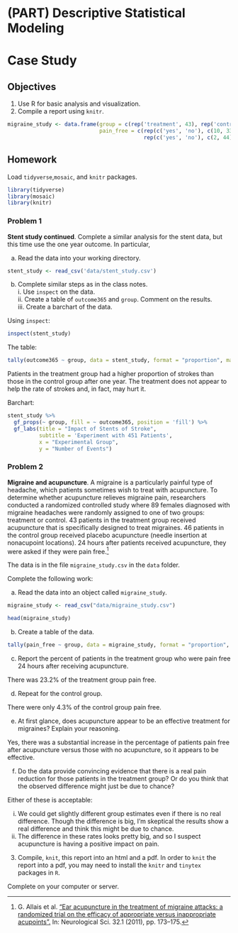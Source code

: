 # (PART) Descriptive Statistical Modeling {-} 

# Case Study {#CS1}

## Objectives

1) Use R for basic analysis and visualization.  
2) Compile a report using `knitr`.

```r
migraine_study <- data.frame(group = c(rep('treatment', 43), rep('control', 46)), 
                             pain_free = c(rep(c('yes', 'no'), c(10, 33)), 
                                           rep(c('yes', 'no'), c(2, 44))))
```

## Homework    

Load `tidyverse`,`mosaic`, and `knitr` packages.  

```r
library(tidyverse)
library(mosaic)
library(knitr)
```

### Problem 1  

**Stent study continued**. Complete a similar analysis for the stent data, but this time use the one year outcome. In particular,

  a. Read the data into your working directory.
  
```r
stent_study <- read_csv('data/stent_study.csv')
```
  

  b. Complete similar steps as in the class notes.   
    i. Use `inspect` on the data.  
    ii. Create a table of `outcome365` and `group`. Comment on the results.  
    iii. Create a barchart of the data.  

Using `inspect`:  

```r
inspect(stent_study)
```

The table: 

```r
tally(outcome365 ~ group, data = stent_study, format = "proportion", margins = TRUE)
```

Patients in the treatment group had a higher proportion of strokes than those in the control group after one year. The treatment does not appear to help the rate of strokes and, in fact, may hurt it.

Barchart: 

```r
stent_study %>%
  gf_props(~ group, fill = ~ outcome365, position = 'fill') %>%
  gf_labs(title = "Impact of Stents of Stroke",
          subtitle = 'Experiment with 451 Patients',
          x = "Experimental Group", 
          y = "Number of Events")
```

### Problem 2 

**Migraine and acupuncture**.  A migraine is a particularly painful type of headache, which patients sometimes wish to treat with acupuncture. To determine whether acupuncture relieves migraine pain, researchers conducted a randomized controlled study where 89 females diagnosed with migraine headaches were randomly assigned to one of two groups: treatment or control. 43 patients in the treatment group received acupuncture that is specifically designed to treat migraines. 46 patients in the control group received placebo acupuncture (needle insertion at nonacupoint locations). 24 hours after patients received acupuncture, they were asked if they were pain free.^[G. Allais et al. [“Ear acupuncture in the treatment of migraine attacks:  a randomized trial on the efficacy of appropriate versus inappropriate acupoints”.](http://www.ncbi.nlm.nih.gov/pubmed/21533739) In: Neurological Sci. 32.1 (2011), pp. 173–175.]


The data is in the file `migraine_study.csv` in the `data` folder.

Complete the following work:

  a. Read the data into an object called `migraine_study`.  
  
```r
migraine_study <- read_csv("data/migraine_study.csv")
```
  
```r
head(migraine_study)
```
  

  b. Create a table of the data.
  
```r
tally(pain_free ~ group, data = migraine_study, format = "proportion", margin = TRUE)
```
   
  
  c. Report the percent of patients in the treatment group who were pain free 24 hours after receiving acupuncture.
  
  There was 23.2% of the treatment group pain free.
  
  d. Repeat for the control group.
  
  There were only 4.3% of the control group pain free.
  
  e. At first glance, does acupuncture appear to be an effective treatment for migraines? Explain your reasoning.
  
  Yes, there was a substantial increase in the percentage of patients pain free after acupuncture versus those with no acupuncture, so it appears to be effective.
  
  f. Do the data provide convincing evidence that there is a real pain reduction for those patients in the treatment group? Or do you think that the observed difference might just be due to chance?
  
  Either of these is acceptable:  
  
 i. We could get slightly different group estimates even if there is no real difference. Though the difference is big, I'm skeptical the results show a real difference and think this might be due to chance.  
 ii. The difference in these rates looks pretty big, and so I suspect acupuncture is having a positive impact on pain.


3. Compile, `knit`, this report into an html and a pdf. In order to `knit` the report into a pdf, you may need to install the `knitr` and `tinytex` packages in `R`.

Complete on your computer or server.

